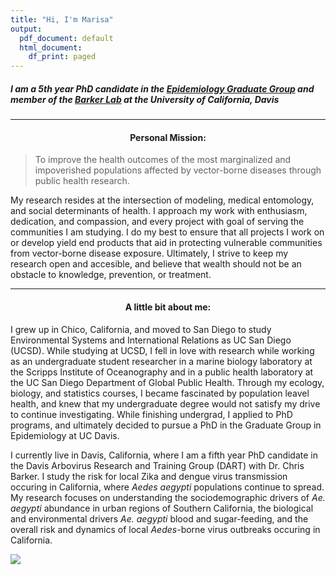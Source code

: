 ```yaml
---
title: "Hi, I'm Marisa"
output:
  pdf_document: default
  html_document:
    df_print: paged
---
```

<h5>I am a 5th year PhD candidate in the [Epidemiology Graduate Group](https://www2.vetmed.ucdavis.edu/gge/index.cfm) and member of the [Barker Lab](https://barkerlab.ucdavis.edu/) at the University of California, Davis</h5>

***

<center> <h4>
__Personal Mission:__ 
</h4></center>  

>To improve the health outcomes of the most marginalized and impoverished populations affected by vector-borne diseases through public health research.   


My research resides at the intersection of modeling, medical entomology, and
social determinants of health. I approach my work with enthusiasm, dedication, and compassion, and every project with goal of serving the communities I am studying. I do my best to ensure that all projects I work on or develop yield end products that aid in protecting vulnerable communities from vector-borne disease exposure. Ultimately, I strive to keep my research open and accesible, and believe that wealth should not be an obstacle to knowledge, prevention, or treatment.   

***  

<center> <h4>
__A little bit about me:__  
</h4></center>   

I grew up in Chico, California, and moved to San Diego to study Environmental Systems and International Relations as UC San Diego (UCSD). While studying at UCSD, I fell in love with research while working as an undergraduate student researcher in a marine biology laboratory at the Scripps Institute of Oceanography and in a public health laboratory at the UC San Diego Department of Global Public Health. Through my ecology, biology, and statistics courses, I became fascinated by population leavel health, and knew that my undergraduate degree would not satisfy my drive to continue investigating. While finishing undergrad, I applied to PhD programs, and ultimately decided to pursue a PhD in the Graduate Group in Epidemiology at UC Davis. 

I currently live in Davis, California, where I am a fifth year PhD candidate in the Davis Arbovirus Research and Training Group (DART) with Dr. Chris Barker. I study the risk for local Zika and dengue virus transmission occuring in California, where *Aedes aegypti* populations continue to spread. My research focuses on understanding the sociodemographic drivers of *Ae. aegypti* abundance in urban regions of Southern California, the biological and environmental drivers *Ae. aegypti* blood and sugar-feeding, and the overall risk and dynamics of local *Aedes*-borne virus outbreaks occuring in California.  

</center>
<img src="photos/iquitos_parrot.JPG"></div>
